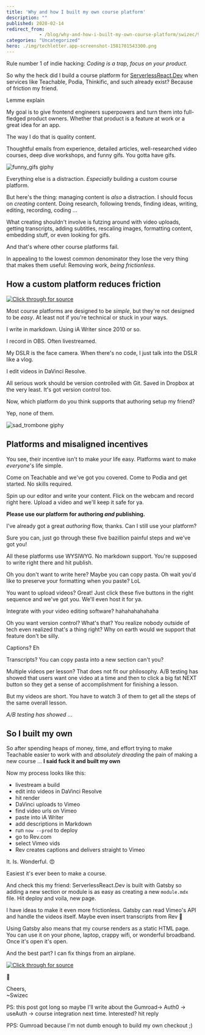 ```yaml
---
title: 'Why and how I built my own course platform'
description: ""
published: 2020-02-14
redirect_from: 
            - /blog/why-and-how-i-built-my-own-course-platform/swizec/9330
categories: "Uncategorized"
hero: ./img/techletter.app-screenshot-1581701543300.png
---
```


Rule number 1 of indie hacking: _Coding is a trap, focus on your product._

So why the heck did I build a course platform for [ServerlessReact.Dev](https://serverlessreact.dev) when services like Teachable, Podia, Thinkific, and such already exist? Because of friction my friend.

Lemme explain

My goal is to give frontend engineers superpowers and turn them into full-fledged product owners. Whether that product is a feature at work or a great idea for an app.

The way I do that is quality content.

Thoughtful emails from experience, detailed articles, well-researched video courses, deep dive workshops, and funny gifs. You gotta have gifs.

![funny_gifs giphy](./img/media-110F1JFzWKtiA8-giphy.gif)

Everything else is a distraction. _Especially_ building a custom course platform.

But here's the thing: managing content is _also_ a distraction. I should focus on _creating_ content. Doing research, following trends, finding ideas, writing, editing, recording, coding ...

What creating shouldn't involve is futzing around with video uploads, getting transcripts, adding subtitles, rescaling images, formatting content, embedding stuff, or even looking for gifs.

And that's where other course platforms fail.

In appealing to the lowest common denominator they lose the very thing that makes them useful: Removing work, _being frictionless_.

## How a custom platform reduces friction

[![Click through for source](./img/techletter.app-screenshot-1581701543300.png)](https://twitter.com/Swizec/status/1224404079461289984)

Most course platforms are designed to be _simple_, but they're not designed to be _easy_. At least not if you're technical or stuck in your ways.

I write in markdown. Using iA Writer since 2010 or so.

I record in OBS. Often livestreamed.

My DSLR is the face camera. When there's no code, I just talk into the DSLR like a vlog.

I edit videos in DaVinci Resolve.

All serious work should be version controlled with Git. Saved in Dropbox at the very least. It's got version control too.

Now, which platform do you think supports that authoring setup my friend?

Yep, none of them.

![sad_trombone giphy](./img/media-mbPqOzyASJzB6-giphy.gif)

## Platforms and misaligned incentives

You see, their incentive isn't to make _your_ life easy. Platforms want to make _everyone_'s life simple.

Come on Teachable and we've got you covered. Come to Podia and get started. No skills required.

Spin up our editor and write your content. Flick on the webcam and record right here. Upload a video and we'll keep it safe for ya.

**Please use our platform for authoring _and_ publishing.**

I've already got a great _authoring_ flow, thanks. Can I still use your platform?

Sure you can, just go through these five bazillion painful steps and we've got you!

All these platforms use WYSIWYG. No markdown support. You're supposed to write right there and hit publish.

Oh you don't want to write here? Maybe you can copy pasta. Oh wait you'd like to preserve your formatting when you paste? LoL

You want to upload videos? Great! Just click these five buttons in the right sequence and we've got you. We'll even host it for ya.

Integrate with your video editing software? hahahahahahaha

Oh you want version control? What's that? You realize nobody outside of tech even realized that's a thing right? Why on earth would we support that feature don't be silly.

Captions? Eh

Transcripts? You can copy pasta into a new section can't you?

Multiple videos per lesson? That does not fit our philosophy. A/B testing has showed that users want one video at a time and then to click a big fat NEXT button so they get a sense of accomplishment for finishing a lesson.

But my videos are short. You have to watch 3 of them to get all the steps of the same overall lesson.

_A/B testing has showed_ ...

## So I built my own

So after spending heaps of money, time, and effort trying to make Teachable easier to work with and _absolutely dreading_ the pain of making a new course ... **I said fuck it and built my own**

Now my process looks like this:

-   livestream a build
-   edit into videos in DaVinci Resolve
-   hit render
-   DaVinci uploads to Vimeo
-   find video urls on Vimeo
-   paste into iA Writer
-   add descriptions in Markdown
-   run `now --prod` to deploy
-   go to Rev.com
-   select Vimeo vids
-   Rev creates captions and delivers straight to Vimeo

It. Is. Wonderful. 😍

Easiest it's ever been to make a course.

And check this my friend: ServerlessReact.Dev is built with Gatsby so adding a new section or module is as easy as creating a new `module.mdx` file. Hit deploy and voila, new page.

I have ideas to make it even more frictionless. Gatsby can read Vimeo's API and handle the videos itself. Maybe even insert transcripts from Rev 🤔

Using Gatsby also means that my course renders as a static HTML page. You can use it on your phone, laptop, crappy wifi, or wonderful broadband. Once it's open it's open.

And the best part? I can fix things from an airplane.

[![Click through for source](./img/techletter.app-screenshot-1581701520345.png)](https://twitter.com/Swizec/status/1228041748120666112)

🤘

Cheers,  
~Swizec

PS: this post got long so maybe I'll write about the Gumroad-> Auth0 -> useAuth -> course integration next time. Interested? hit reply

PPS: Gumroad because I'm not dumb enough to build my own checkout ;)
